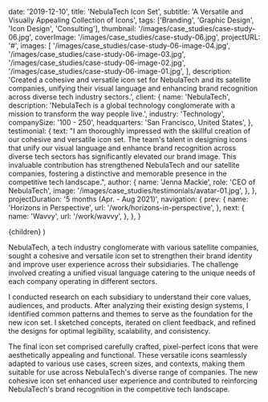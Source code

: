 
  date: '2019-12-10',
  title: 'NebulaTech Icon Set',
  subtitle: 'A Versatile and Visually Appealing Collection of Icons',
  tags: ['Branding', 'Graphic Design', 'Icon Design', 'Consulting'],
  thumbnail: '/images/case_studies/case-study-06.jpg',
  coverImage: '/images/case_studies/case-study-06.jpg',
  projectURL: '#',
  images: [
    '/images/case_studies/case-study-06-image-04.jpg',
    '/images/case_studies/case-study-06-image-03.jpg',
    '/images/case_studies/case-study-06-image-02.jpg',
    '/images/case_studies/case-study-06-image-01.jpg',
  ],
  description:
    'Created a cohesive and versatile icon set for NebulaTech and its satellite companies, unifying their visual language and enhancing brand recognition across diverse tech industry sectors.',
  client: {
    name: 'NebulaTech',
    description:
      'NebulaTech is a global technology conglomerate with a mission to transform the way people live.',
    industry: 'Technology',
    companySize: '100 - 250',
    headquarters: 'San Francisco, United States',
  },
  testimonial: {
    text: "I am thoroughly impressed with the skillful creation of our cohesive and versatile icon set. The team's talent in designing icons that unify our visual language and enhance brand recognition across diverse tech sectors has significantly elevated our brand image. This invaluable contribution has strengthened NebulaTech and our satellite companies, fostering a distinctive and memorable presence in the competitive tech landscape.",
    author: {
      name: 'Jenna Mackie',
      role: 'CEO of NebulaTech',
      image: '/images/case_studies/testimonials/avatar-01.jpg',
    },
  },
  projectDuration: '5 months (Apr. - Aug 2021)',
  navigation: {
    prev: {
      name: 'Horizons in Perspective',
      url: '/work/horizons-in-perspective',
    },
    next: {
      name: 'Wavvy',
      url: '/work/wavvy',
    },
  },
}

  <CaseStudyLayout data={data}>{children}</CaseStudyLayout>
)

NebulaTech, a tech industry conglomerate with various satellite companies, sought a cohesive and versatile icon set to strengthen their brand identity and improve user experience across their subsidiaries. The challenge involved creating a unified visual language catering to the unique needs of each company operating in different sectors.

I conducted research on each subsidiary to understand their core values, audiences, and products. After analyzing their existing design systems, I identified common patterns and themes to serve as the foundation for the new icon set. I sketched concepts, iterated on client feedback, and refined the designs for optimal legibility, scalability, and consistency.

The final icon set comprised carefully crafted, pixel-perfect icons that were aesthetically appealing and functional. These versatile icons seamlessly adapted to various use cases, screen sizes, and contexts, making them suitable for use across NebulaTech's diverse range of companies. The new cohesive icon set enhanced user experience and contributed to reinforcing NebulaTech's brand recognition in the competitive tech landscape.
